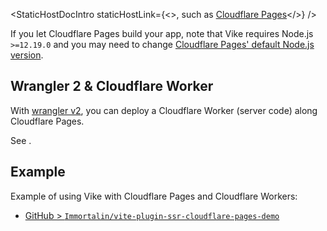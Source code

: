 
<StaticHostDocIntro
  staticHostLink={<>, such as <a href="https://pages.cloudflare.com/">Cloudflare Pages</a></>}
/>

<StaticHostDocStrategies name="Cloudflare Pages" />

If you let Cloudflare Pages build your app, note that Vike requires Node.js `>=12.19.0` and you may need to change <a href="https://developers.cloudflare.com/pages/platform/build-configuration#language-support-and-tools">Cloudflare Pages' default Node.js version</a>.

<StaticHostDocOutro />

## Wrangler 2 & Cloudflare Worker

With [wrangler v2](https://github.com/cloudflare/wrangler2), you can deploy a Cloudflare Worker (server code) along Cloudflare Pages.

See <Link href="/cloudflare-workers#cloudflare-pages" doNotInferSectionTitle={true} />.

## Example

Example of using Vike with Cloudflare Pages and Cloudflare Workers:
 - [GitHub > `Immortalin/vite-plugin-ssr-cloudflare-pages-demo`](https://github.com/Immortalin/vite-plugin-ssr-cloudflare-pages-demo)
